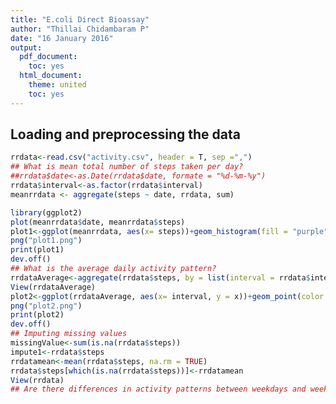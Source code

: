 ```yaml
---
title: "E.coli Direct Bioassay"
author: "Thillai Chidambaram P"
date: "16 January 2016"
output:
  pdf_document:
    toc: yes
  html_document:
    theme: united
    toc: yes
---
```



## Loading and preprocessing the data
```r
rrdata<-read.csv("activity.csv", header = T, sep =",")
## What is mean total number of steps taken per day?
##rrdata$date<-as.Date(rrdata$date, formate = "%d-%m-%y")
rrdata$interval<-as.factor(rrdata$interval)
meanrrdata <- aggregate(steps ~ date, rrdata, sum)

library(ggplot2)
plot(meanrrdata$date, meanrrdata$steps)
plot1<-ggplot(meanrrdata, aes(x= steps))+geom_histogram(fill = "purple", binwidth = 1500)+labs(title = "Steps Taken For the Given Period", x= "No of Steps/Day", y= "No. of intervals")
png("plot1.png")
print(plot1)
dev.off()
## What is the average daily activity pattern?
rrdataAverage<-aggregate(rrdata$steps, by = list(interval = rrdata$interval), FUN= mean, na.rm = TRUE)
View(rrdataAverage)
plot2<-ggplot(rrdataAverage, aes(x= interval, y = x))+geom_point(color = "purple", size = 3)+labs(title = "Average Steps Taken For the Given Period", x= "No of Steps/Day", y= "No. of intervals")
png("plot2.png")
print(plot2)
dev.off()
## Imputing missing values
missingValue<-sum(is.na(rrdata$steps))
impute1<-rrdata$steps
rrdatamean<-mean(rrdata$steps, na.rm = TRUE)
rrdata$steps[which(is.na(rrdata$steps))]<-rrdatamean
View(rrdata)
## Are there differences in activity patterns between weekdays and weekends?
```
